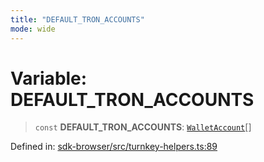 ```yaml
---
title: "DEFAULT_TRON_ACCOUNTS"
mode: wide
---
```

  
# Variable: DEFAULT\_TRON\_ACCOUNTS

> `const` **DEFAULT\_TRON\_ACCOUNTS**: [`WalletAccount`](../WalletAccount/readme)[]

Defined in: [sdk-browser/src/turnkey-helpers.ts:89](https://github.com/tkhq/sdk/blob/94193410cf3571aa019a0b9408107eeb43e39e16/packages/sdk-browser/src/turnkey-helpers.ts#L89)
